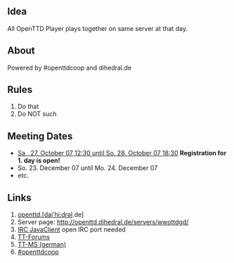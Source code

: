 ==Idea==
All OpenTTD Player plays together on same server at that day.
==About==
Powered by #openttdcoop and dihedral.de
==Rules==
# Do that
# Do NOT such
==Meeting Dates==
* [[en/Archive/Community/World Wide OpenTTD Game Day/1|Sa., 27. October 07 12:30 until So. 28. October 07 18:30]] '''Registration for 1. day is open!'''
* So. 23. December 07 until Mo. 24. December 07 
* etc.

==Links==
# [http://openttd.dihedral.de/category/wwottdgd/ openttd.[dai’hi:drəl].de]
# Server page: http://openttd.dihedral.de/servers/wwottdgd/
# [http://www.kickmeto.gellar.net/pjirc/index.php?page=advanced&server=irc.oftc.net&chan=%23wwottdgd IRC JavaClient] open IRC port needed
# [http://www.tt-forums.net/viewtopic.php?f=29&t=34429 TT-Forums]
# [http://www.tt-ms.de/forum/showthread.php?tid=3066 TT-MS (german)]
# [http://openttdcoop.ppcis.org #openttdcoop]
